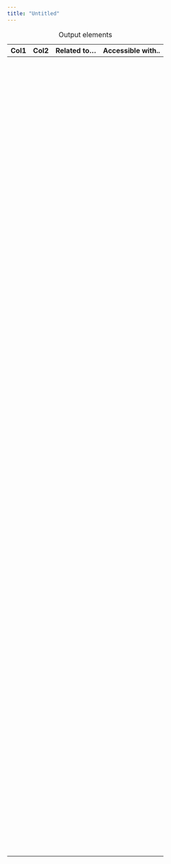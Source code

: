 ```yaml
---
title: "Untitled"
---
```


| Col1 | Col2 | Related to... | Accessible with.. |
|------|------|---------------|-------------------|
|      |      |               |                   |
|      |      |               |                   |
|      |      |               |                   |
|      |      |               |                   |
|      |      |               |                   |
|      |      |               |                   |
|      |      |               |                   |
|      |      |               |                   |
|      |      |               |                   |
|      |      |               |                   |
|      |      |               |                   |
|      |      |               |                   |
|      |      |               |                   |
|      |      |               |                   |
|      |      |               |                   |
|      |      |               |                   |
|      |      |               |                   |
|      |      |               |                   |
|      |      |               |                   |
|      |      |               |                   |
|      |      |               |                   |
|      |      |               |                   |
|      |      |               |                   |
|      |      |               |                   |
|      |      |               |                   |
|      |      |               |                   |
|      |      |               |                   |
|      |      |               |                   |
|      |      |               |                   |
|      |      |               |                   |
|      |      |               |                   |
|      |      |               |                   |
|      |      |               |                   |
|      |      |               |                   |
|      |      |               |                   |
|      |      |               |                   |
|      |      |               |                   |
|      |      |               |                   |
|      |      |               |                   |
|      |      |               |                   |
|      |      |               |                   |
|      |      |               |                   |
|      |      |               |                   |
|      |      |               |                   |
|      |      |               |                   |
|      |      |               |                   |
|      |      |               |                   |
|      |      |               |                   |
|      |      |               |                   |
|      |      |               |                   |
|      |      |               |                   |
|      |      |               |                   |
|      |      |               |                   |
|      |      |               |                   |
|      |      |               |                   |
|      |      |               |                   |
|      |      |               |                   |
|      |      |               |                   |
|      |      |               |                   |
|      |      |               |                   |
|      |      |               |                   |
|      |      |               |                   |
|      |      |               |                   |
|      |      |               |                   |
|      |      |               |                   |
|      |      |               |                   |
|      |      |               |                   |
|      |      |               |                   |
|      |      |               |                   |
|      |      |               |                   |
|      |      |               |                   |
|      |      |               |                   |
|      |      |               |                   |
|      |      |               |                   |
|      |      |               |                   |
|      |      |               |                   |
|      |      |               |                   |
|      |      |               |                   |
|      |      |               |                   |
|      |      |               |                   |
|      |      |               |                   |
|      |      |               |                   |
|      |      |               |                   |
|      |      |               |                   |
|      |      |               |                   |
|      |      |               |                   |
|      |      |               |                   |
|      |      |               |                   |
|      |      |               |                   |
|      |      |               |                   |
|      |      |               |                   |
|      |      |               |                   |
|      |      |               |                   |
|      |      |               |                   |
|      |      |               |                   |
|      |      |               |                   |
|      |      |               |                   |
|      |      |               |                   |
|      |      |               |                   |
|      |      |               |                   |
|      |      |               |                   |
|      |      |               |                   |
|      |      |               |                   |
|      |      |               |                   |
|      |      |               |                   |
|      |      |               |                   |
|      |      |               |                   |
|      |      |               |                   |
|      |      |               |                   |
|      |      |               |                   |
|      |      |               |                   |
|      |      |               |                   |
|      |      |               |                   |
|      |      |               |                   |
|      |      |               |                   |
|      |      |               |                   |
|      |      |               |                   |
|      |      |               |                   |
|      |      |               |                   |
|      |      |               |                   |
|      |      |               |                   |
|      |      |               |                   |
|      |      |               |                   |
|      |      |               |                   |
|      |      |               |                   |
|      |      |               |                   |
|      |      |               |                   |
|      |      |               |                   |
|      |      |               |                   |
|      |      |               |                   |
|      |      |               |                   |
|      |      |               |                   |
|      |      |               |                   |
|      |      |               |                   |
|      |      |               |                   |
|      |      |               |                   |
|      |      |               |                   |
|      |      |               |                   |
|      |      |               |                   |
|      |      |               |                   |
|      |      |               |                   |
|      |      |               |                   |
|      |      |               |                   |
|      |      |               |                   |
|      |      |               |                   |
|      |      |               |                   |
|      |      |               |                   |
|      |      |               |                   |
|      |      |               |                   |
|      |      |               |                   |
|      |      |               |                   |
|      |      |               |                   |
|      |      |               |                   |
|      |      |               |                   |
|      |      |               |                   |
|      |      |               |                   |
|      |      |               |                   |
|      |      |               |                   |
|      |      |               |                   |
|      |      |               |                   |
|      |      |               |                   |
|      |      |               |                   |
|      |      |               |                   |
|      |      |               |                   |
|      |      |               |                   |
|      |      |               |                   |
|      |      |               |                   |
|      |      |               |                   |
|      |      |               |                   |
|      |      |               |                   |
|      |      |               |                   |
|      |      |               |                   |
|      |      |               |                   |
|      |      |               |                   |
|      |      |               |                   |
|      |      |               |                   |
|      |      |               |                   |
|      |      |               |                   |
|      |      |               |                   |
|      |      |               |                   |
|      |      |               |                   |
|      |      |               |                   |
|      |      |               |                   |
|      |      |               |                   |
|      |      |               |                   |
|      |      |               |                   |
|      |      |               |                   |
|      |      |               |                   |
|      |      |               |                   |
|      |      |               |                   |
|      |      |               |                   |
|      |      |               |                   |
|      |      |               |                   |
|      |      |               |                   |
|      |      |               |                   |
|      |      |               |                   |
|      |      |               |                   |
|      |      |               |                   |
|      |      |               |                   |
|      |      |               |                   |
|      |      |               |                   |
|      |      |               |                   |
|      |      |               |                   |
|      |      |               |                   |
|      |      |               |                   |
|      |      |               |                   |
|      |      |               |                   |
|      |      |               |                   |
|      |      |               |                   |
|      |      |               |                   |
|      |      |               |                   |
|      |      |               |                   |
|      |      |               |                   |
|      |      |               |                   |
|      |      |               |                   |
|      |      |               |                   |
|      |      |               |                   |
|      |      |               |                   |
|      |      |               |                   |
|      |      |               |                   |
|      |      |               |                   |
|      |      |               |                   |
|      |      |               |                   |
|      |      |               |                   |
|      |      |               |                   |
|      |      |               |                   |
|      |      |               |                   |
|      |      |               |                   |
|      |      |               |                   |
|      |      |               |                   |
|      |      |               |                   |
|      |      |               |                   |
|      |      |               |                   |
|      |      |               |                   |
|      |      |               |                   |
|      |      |               |                   |
|      |      |               |                   |
|      |      |               |                   |
|      |      |               |                   |
|      |      |               |                   |
|      |      |               |                   |
|      |      |               |                   |
|      |      |               |                   |
|      |      |               |                   |
|      |      |               |                   |
|      |      |               |                   |
|      |      |               |                   |
|      |      |               |                   |
|      |      |               |                   |
|      |      |               |                   |
|      |      |               |                   |
|      |      |               |                   |
|      |      |               |                   |
|      |      |               |                   |
|      |      |               |                   |
|      |      |               |                   |
|      |      |               |                   |
|      |      |               |                   |
|      |      |               |                   |
|      |      |               |                   |
|      |      |               |                   |
|      |      |               |                   |
|      |      |               |                   |
|      |      |               |                   |
|      |      |               |                   |
|      |      |               |                   |
|      |      |               |                   |
|      |      |               |                   |
|      |      |               |                   |
|      |      |               |                   |
|      |      |               |                   |
|      |      |               |                   |
|      |      |               |                   |
|      |      |               |                   |
|      |      |               |                   |
|      |      |               |                   |
|      |      |               |                   |
|      |      |               |                   |
|      |      |               |                   |
|      |      |               |                   |
|      |      |               |                   |
|      |      |               |                   |
|      |      |               |                   |
|      |      |               |                   |
|      |      |               |                   |
|      |      |               |                   |
|      |      |               |                   |
|      |      |               |                   |
|      |      |               |                   |
|      |      |               |                   |
|      |      |               |                   |
|      |      |               |                   |
|      |      |               |                   |
|      |      |               |                   |
|      |      |               |                   |
|      |      |               |                   |
|      |      |               |                   |
|      |      |               |                   |
|      |      |               |                   |
|      |      |               |                   |
|      |      |               |                   |
|      |      |               |                   |
|      |      |               |                   |
|      |      |               |                   |
|      |      |               |                   |
|      |      |               |                   |
|      |      |               |                   |
|      |      |               |                   |
|      |      |               |                   |
|      |      |               |                   |

: Output elements
